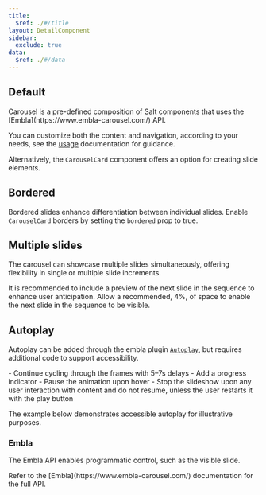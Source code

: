 ```yaml
---
title:
  $ref: ./#/title
layout: DetailComponent
sidebar:
  exclude: true
data:
  $ref: ./#/data
---
```


## Default

<Callout>
  Carousel is a pre-defined composition of Salt components that uses the
  [Embla](https://www.embla-carousel.com/) API.
</Callout>

You can customize both the content and navigation, according to your needs, see the [usage](./usage) documentation for guidance.

Alternatively, the `CarouselCard` component offers an option for creating slide elements.

<LivePreview componentName="carousel" exampleName="Card" />

## Bordered

Bordered slides enhance differentiation between individual slides. Enable `CarouselCard` borders by setting the `bordered` prop to true.

<LivePreview componentName="carousel" exampleName="BorderedCard" />

## Multiple slides

The carousel can showcase multiple slides simultaneously, offering flexibility in single or multiple slide increments.

<GuidanceCallout type="positive" customPillText="Best practices">
  It is recommended to include a preview of the next slide in the sequence to
  enhance user anticipation. Allow a recommended, 4%, of space to enable the
  next slide in the sequence to be visible.
</GuidanceCallout>

<LivePreview componentName="carousel" exampleName="MultipleSlides" />

## Autoplay

Autoplay can be added through the embla plugin [`Autoplay`](https://www.embla-carousel.com/plugins/autoplay/), but requires additional code to support accessibility.

<GuidanceCallout type="positive" customPillText="Best practices">
  - Continue cycling through the frames with 5–7s delays - Add a progress
  indicator - Pause the animation upon hover - Stop the slideshow upon any user
  interaction with content and do not resume, unless the user restarts it with
  the play button
</GuidanceCallout>

The example below demonstrates accessible autoplay for illustrative purposes.

<LivePreview componentName="carousel" exampleName="Autoplay" />

### Embla

The Embla API enables programmatic control, such as the visible slide.

<Callout>
  Refer to the [Embla](https://www.embla-carousel.com/) documentation for the
  full API.
</Callout>

<LivePreview componentName="carousel" exampleName="ControlledCarousel" />
<br />

